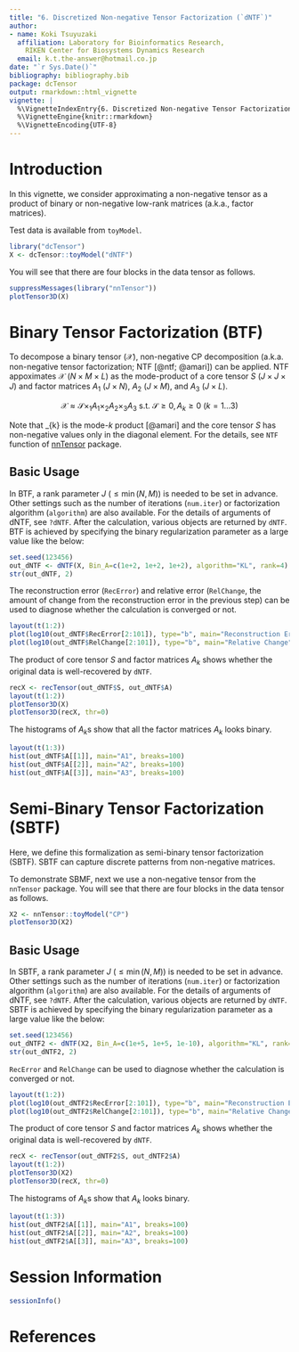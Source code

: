 ```yaml
---
title: "6. Discretized Non-negative Tensor Factorization (`dNTF`)"
author:
- name: Koki Tsuyuzaki
  affiliation: Laboratory for Bioinformatics Research,
    RIKEN Center for Biosystems Dynamics Research
  email: k.t.the-answer@hotmail.co.jp
date: "`r Sys.Date()`"
bibliography: bibliography.bib
package: dcTensor
output: rmarkdown::html_vignette
vignette: |
  %\VignetteIndexEntry{6. Discretized Non-negative Tensor Factorization (`dNTF`)}
  %\VignetteEngine{knitr::rmarkdown}
  %\VignetteEncoding{UTF-8}
---
```


# Introduction

In this vignette, we consider approximating a non-negative tensor as a product of binary or non-negative low-rank matrices (a.k.a., factor matrices).

Test data is available from `toyModel`.

```r
library("dcTensor")
X <- dcTensor::toyModel("dNTF")
```

You will see that there are four blocks in the data tensor as follows.

```r
suppressMessages(library("nnTensor"))
plotTensor3D(X)
```

# Binary Tensor Factorization (BTF)

To decompose a binary tensor ($\mathcal{X}$), non-negative CP decomposition (a.k.a. non-negative tensor factorization; NTF [@ntf; @amari]) can be applied. NTF appoximates $\mathcal{X}$ ($N \times M \times L$) as the mode-product of a core tensor $S$ ($J \times J \times J$) and factor matrices $A_1$ ($J \times N$), $A_2$ ($J \times M$), and $A_3$ ($J \times L$).

$$
\mathcal{X} \approx \mathcal{S} \times_{1} A_1 \times_{2} A_2 \times_{3} A_3\ \mathrm{s.t.}\ \mathcal{S} \geq 0, A_{k} \geq 0\ (k=1 \ldots 3)
$$

Note that \times_{k} is the mode-$k$ product [@amari] and the core tensor $S$ has non-negative values only in the diagonal element. For the details, see `NTF` function of [nnTensor](https://cran.r-project.org/package=nnTensor) package.


## Basic Usage

In BTF, a rank parameter $J$ ($\leq \min(N, M)$) is needed to be set in advance. Other settings such as the number of iterations (`num.iter`) or factorization algorithm (`algorithm`) are also available. For the details of arguments of dNTF, see `?dNTF`. After the calculation, various objects are returned by `dNTF`. BTF is achieved by specifying the binary regularization parameter as a large value like the below:

```r
set.seed(123456)
out_dNTF <- dNTF(X, Bin_A=c(1e+2, 1e+2, 1e+2), algorithm="KL", rank=4)
str(out_dNTF, 2)
```

The reconstruction error (`RecError`) and relative error (`RelChange`, the amount of change from the reconstruction error in the previous step) can be used to diagnose whether the calculation is converged or not.

```r
layout(t(1:2))
plot(log10(out_dNTF$RecError[2:101]), type="b", main="Reconstruction Error")
plot(log10(out_dNTF$RelChange[2:101]), type="b", main="Relative Change")
```

The product of core tensor $S$ and factor matrices $A_{k}$ shows whether the original data is well-recovered by `dNTF`.

```r
recX <- recTensor(out_dNTF$S, out_dNTF$A)
layout(t(1:2))
plotTensor3D(X)
plotTensor3D(recX, thr=0)
```

The histograms of $A_{k}$s show that all the factor matrices $A_{k}$ looks binary.

```r
layout(t(1:3))
hist(out_dNTF$A[[1]], main="A1", breaks=100)
hist(out_dNTF$A[[2]], main="A2", breaks=100)
hist(out_dNTF$A[[3]], main="A3", breaks=100)
```

# Semi-Binary Tensor Factorization (SBTF)

Here, we define this formalization as semi-binary tensor factorization (SBTF). SBTF can capture discrete patterns from non-negative matrices.

To demonstrate SBMF, next we use a non-negative tensor from the `nnTensor` package. You will see that there are four blocks in the data tensor as follows.

```r
X2 <- nnTensor::toyModel("CP")
plotTensor3D(X2)
```

## Basic Usage

In SBTF, a rank parameter $J$ ($\leq \min(N, M)$) is needed to be set in advance. Other settings such as the number of iterations (`num.iter`) or factorization algorithm (`algorithm`) are also available. For the details of arguments of dNTF, see `?dNTF`. After the calculation, various objects are returned by `dNTF`. SBTF is achieved by specifying the binary regularization parameter as a large value like the below:

```r
set.seed(123456)
out_dNTF2 <- dNTF(X2, Bin_A=c(1e+5, 1e+5, 1e-10), algorithm="KL", rank=4)
str(out_dNTF2, 2)
```

`RecError` and `RelChange` can be used to diagnose whether the calculation is converged or not.

```r
layout(t(1:2))
plot(log10(out_dNTF2$RecError[2:101]), type="b", main="Reconstruction Error")
plot(log10(out_dNTF2$RelChange[2:101]), type="b", main="Relative Change")
```

The product of core tensor $S$ and factor matrices $A_{k}$ shows whether the original data is well-recovered by `dNTF`.

```r
recX <- recTensor(out_dNTF2$S, out_dNTF2$A)
layout(t(1:2))
plotTensor3D(X2)
plotTensor3D(recX, thr=0)
```

The histograms of $A_{k}$s show that $A_{k}$ looks binary.

```r
layout(t(1:3))
hist(out_dNTF2$A[[1]], main="A1", breaks=100)
hist(out_dNTF2$A[[2]], main="A2", breaks=100)
hist(out_dNTF2$A[[3]], main="A3", breaks=100)
```

# Session Information {.unnumbered}

```r
sessionInfo()
```

# References